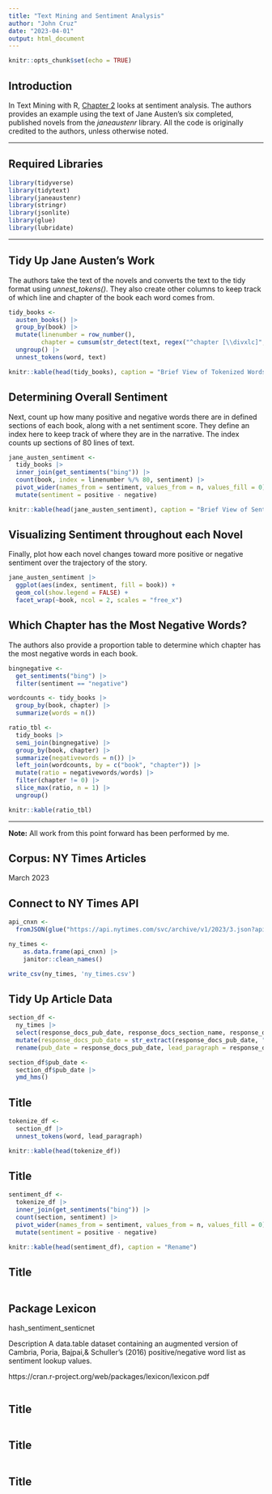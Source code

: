 ```yaml
---
title: "Text Mining and Sentiment Analysis"
author: "John Cruz"
date: "2023-04-01"
output: html_document
---
```


```r
knitr::opts_chunk$set(echo = TRUE)
```

## Introduction

In Text Mining with R, [Chapter 2](https://www.tidytextmining.com/sentiment.html) looks at sentiment analysis. The authors provides an example using the text of Jane Austen’s six completed, published novels from the *janeaustenr* library. All the code is originally credited to the authors, unless otherwise noted.

---

## Required Libraries

```r
library(tidyverse)
library(tidytext)
library(janeaustenr)
library(stringr)
library(jsonlite)
library(glue)
library(lubridate)
```

---

## Tidy Up Jane Austen's Work

The authors take the text of the novels and converts the text to the tidy format using *unnest_tokens()*. They also create other columns to keep track of which line and chapter of the book each word comes from. 

```r
tidy_books <- 
  austen_books() |> 
  group_by(book) |> 
  mutate(linenumber = row_number(),
         chapter = cumsum(str_detect(text, regex("^chapter [\\divxlc]", ignore_case = TRUE)))) |> 
  ungroup() |> 
  unnest_tokens(word, text)

knitr::kable(head(tidy_books), caption = "Brief View of Tokenized Words")
```

## Determining Overall Sentiment

Next, count up how many positive and negative words there are in defined sections of each book, along with a net sentiment score. They define an index here to keep track of where they are in the narrative. The index counts up sections of 80 lines of text.

```r
jane_austen_sentiment <- 
  tidy_books |>
  inner_join(get_sentiments("bing")) |>
  count(book, index = linenumber %/% 80, sentiment) |>
  pivot_wider(names_from = sentiment, values_from = n, values_fill = 0) |> 
  mutate(sentiment = positive - negative)

knitr::kable(head(jane_austen_sentiment), caption = "Brief View of Sentiment Scores by Indexing")
```

## Visualizing Sentiment throughout each Novel

Finally, plot how each novel changes toward more positive or negative sentiment over the trajectory of the story.

```r
jane_austen_sentiment |> 
  ggplot(aes(index, sentiment, fill = book)) +
  geom_col(show.legend = FALSE) +
  facet_wrap(~book, ncol = 2, scales = "free_x")
```

## Which Chapter has the Most Negative Words?

The authors also provide a proportion table to determine which chapter has the most negative words in each book. 

```r
bingnegative <- 
  get_sentiments("bing") |> 
  filter(sentiment == "negative")

wordcounts <- tidy_books |>
  group_by(book, chapter) |>
  summarize(words = n())

ratio_tbl <-
  tidy_books |>
  semi_join(bingnegative) |>
  group_by(book, chapter) |>
  summarize(negativewords = n()) |>
  left_join(wordcounts, by = c("book", "chapter")) |>
  mutate(ratio = negativewords/words) |>
  filter(chapter != 0) |>
  slice_max(ratio, n = 1) |> 
  ungroup()

knitr::kable(ratio_tbl)
```

---

**Note:** All work from this point forward has been performed by me. 

## Corpus: NY Times Articles

March 2023

## Connect to NY Times API

```r
api_cnxn <- 
  fromJSON(glue("https://api.nytimes.com/svc/archive/v1/2023/3.json?api-key={rstudioapi::askForPassword('Enter NY Times API Key')}"), flatten = TRUE)

ny_times <- 
    as.data.frame(api_cnxn) |> 
    janitor::clean_names()

write_csv(ny_times, 'ny_times.csv')
```

## Tidy Up Article Data

```r
section_df <-
  ny_times |> 
  select(response_docs_pub_date, response_docs_section_name, response_docs_lead_paragraph) |> 
  mutate(response_docs_pub_date = str_extract(response_docs_pub_date, "[:graph:]*(?=\\+)")) |> 
  rename(pub_date = response_docs_pub_date, lead_paragraph = response_docs_lead_paragraph, section = response_docs_section_name)

section_df$pub_date <- 
  section_df$pub_date |> 
  ymd_hms()
```

## Title

```r
tokenize_df <-
  section_df |> 
  unnest_tokens(word, lead_paragraph)

knitr::kable(head(tokenize_df))
```

## Title

```r
sentiment_df <- 
  tokenize_df |>
  inner_join(get_sentiments("bing")) |>
  count(section, sentiment) |>
  pivot_wider(names_from = sentiment, values_from = n, values_fill = 0) |> 
  mutate(sentiment = positive - negative)

knitr::kable(head(sentiment_df), caption = "Rename")
```

## Title

```r
```

## Package Lexicon
hash_sentiment_senticnet

Description
A data.table dataset containing an augmented version of Cambria, Poria, Bajpai,& Schuller’s
(2016) positive/negative word list as sentiment lookup values.

https://cran.r-project.org/web/packages/lexicon/lexicon.pdf

```r

```

## Title

```r
```

## Title

```r
```

## Title

```r
```







